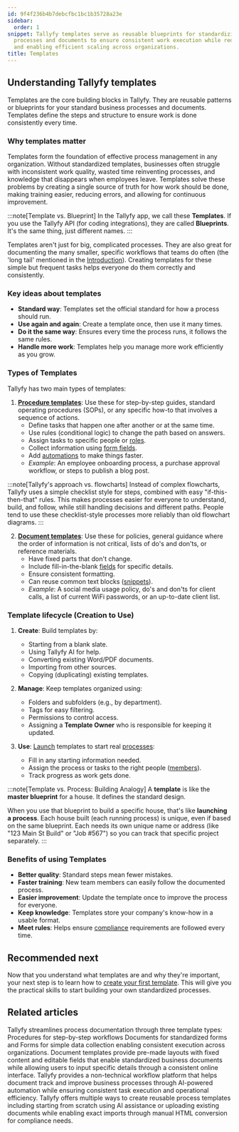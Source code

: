 ```yaml
---
id: 9f4f236b4b7debcfbc1bc1b35728a23e
sidebar:
  order: 1
snippet: Tallyfy templates serve as reusable blueprints for standardizing business
  processes and documents to ensure consistent work execution while reducing errors
  and enabling efficient scaling across organizations.
title: Templates
---
```


## Understanding Tallyfy templates

Templates are the core building blocks in Tallyfy. They are reusable patterns or blueprints for your standard business processes and documents. Templates define the steps and structure to ensure work is done consistently every time.

### Why templates matter

Templates form the foundation of effective process management in any organization. Without standardized templates, businesses often struggle with inconsistent work quality, wasted time reinventing processes, and knowledge that disappears when employees leave. Templates solve these problems by creating a single source of truth for how work should be done, making training easier, reducing errors, and allowing for continuous improvement.

:::note[Template vs. Blueprint]
In the Tallyfy app, we call these **Templates**. If you use the Tallyfy API (for coding integrations), they are called **Blueprints**. It's the same thing, just different names.
:::

Templates aren't just for big, complicated processes. They are also great for documenting the many smaller, specific workflows that teams do often (the 'long tail' mentioned in the [Introduction](/products/pro/)). Creating templates for these simple but frequent tasks helps everyone do them correctly and consistently.

### Key ideas about templates

- **Standard way**: Templates set the official standard for how a process should run.
- **Use again and again**: Create a template once, then use it many times.
- **Do it the same way**: Ensures every time the process runs, it follows the same rules.
- **Handle more work**: Templates help you manage more work efficiently as you grow.

### Types of Templates

Tallyfy has two main types of templates:

1. **[Procedure templates](/products/pro/documenting/templates/)**: Use these for step-by-step guides, standard operating procedures (SOPs), or any specific how-to that involves a sequence of actions.
   - Define tasks that happen one after another or at the same time.
   - Use rules (conditional logic) to change the path based on answers.
   - Assign tasks to specific people or [roles](/products/pro/documenting/members/).
   - Collect information using [form fields](/products/pro/tracking-and-tasks/tasks/what-are-form-fields-in-tallyfy/).
   - Add [automations](/products/pro/documenting/templates/automations/) to make things faster.
   - *Example*: An employee onboarding process, a purchase approval workflow, or steps to publish a blog post.

:::note[Tallyfy's approach vs. flowcharts]
Instead of complex flowcharts, Tallyfy uses a simple checklist style for steps, combined with easy "if-this-then-that" rules. This makes processes easier for everyone to understand, build, and follow, while still handling decisions and different paths. People tend to use these checklist-style processes more reliably than old flowchart diagrams.
:::

2. **[Document templates](/products/pro/documenting/documents/)**: Use these for policies, general guidance where the order of information is not critical, lists of do's and don'ts, or reference materials.
   - Have fixed parts that don't change.
   - Include fill-in-the-blank [fields](/products/pro/tracking-and-tasks/tasks/what-are-form-fields-in-tallyfy/) for specific details.
   - Ensure consistent formatting.
   - Can reuse common text blocks ([snippets](/products/pro/documenting/templates/snippets/)).
   - *Example*: A social media usage policy, do's and don'ts for client calls, a list of current WiFi passwords, or an up-to-date client list.

### Template lifecycle (Creation to Use)

1. **Create**: Build templates by:
   - Starting from a blank slate.
   - Using Tallyfy AI for help.
   - Converting existing Word/PDF documents.
   - Importing from other sources.
   - Copying (duplicating) existing templates.

2. **Manage**: Keep templates organized using:
   - Folders and subfolders (e.g., by department).
   - Tags for easy filtering.
   - Permissions to control access.
   - Assigning a **Template Owner** who is responsible for keeping it updated.

3. **Use**: [Launch](/products/pro/launching/) templates to start real [processes](/products/pro/tracking-and-tasks/processes/):
   - Fill in any starting information needed.
   - Assign the process or tasks to the right people ([members](/products/pro/documenting/members/)).
   - Track progress as work gets done.

:::note[Template vs. Process: Building Analogy]
A **template** is like the **master blueprint** for a house. It defines the standard design.

When you use that blueprint to build a specific house, that's like **launching a process**. Each house built (each running process) is unique, even if based on the same blueprint. Each needs its own unique name or address (like "123 Main St Build" or "Job #567") so you can track that specific project separately.
:::

### Benefits of using Templates

- **Better quality**: Standard steps mean fewer mistakes.
- **Faster training**: New team members can easily follow the documented process.
- **Easier improvement**: Update the template once to improve the process for everyone.
- **Keep knowledge**: Templates store your company's know-how in a usable format.
- **Meet rules**: Helps ensure [compliance](/products/pro/compliance/) requirements are followed every time.


<PageTree />

## Recommended next

Now that you understand what templates are and why they're important, your next step is to learn how to [create your first template](/products/pro/documenting/templates/create-template/). This will give you the practical skills to start building your own standardized processes.


## Related articles
<CardGrid>
<LinkTitleCard header="<b>Pro > Essentials</b>" href="/products/pro/documenting/" > Tallyfy streamlines process documentation through three template types: Procedures for step-by-step workflows Documents for standardized forms and Forms for simple data collection enabling consistent execution across organizations. </LinkTitleCard>
<LinkTitleCard header="<b>Documenting > Documents</b>" href="/products/pro/documenting/documents/" > Document templates provide pre-made layouts with fixed content and editable fields that enable standardized business documents while allowing users to input specific details through a consistent online interface. </LinkTitleCard>
<LinkTitleCard header="<b>Introduction</b>" href="/products/pro/" > Tallyfy provides a non-technical workflow platform that helps document track and improve business processes through AI-powered automation while ensuring consistent task execution and operational efficiency. </LinkTitleCard>
<LinkTitleCard header="<b>Templates > Create a template</b>" href="/products/pro/documenting/templates/create-template/" > Tallyfy offers multiple ways to create reusable process templates including starting from scratch using AI assistance or uploading existing documents while enabling exact imports through manual HTML conversion for compliance needs. </LinkTitleCard>
</CardGrid>